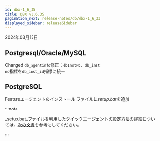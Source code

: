 ```yaml
---
id: dbx-1_6_35
title: DBX v1.6.35
pagination_next: release-notes/db/dbx-1_6_33
displayed_sidebar: releaseSidebar
---
```


2024年03月15日

## Postgresql/Oracle/MySQL

<Status>Changed</Status> <code>db_agentinfo</code>修正：<code>dbInstNo</code>、<code>db_inst no</code>指標を<code>db_inst_id</code>指標に統一

## PostgreSQL

<Status>Feature</Status>エージェントのインストール ファイルに<em>setup.bat</em>を追加

:::note

_setup.bat_ファイルを利用したクイックエージェントの設定方法の詳細については、[次の文書](../../postgresql/install-agent-quick-setup)を参考にしてください。

:::
